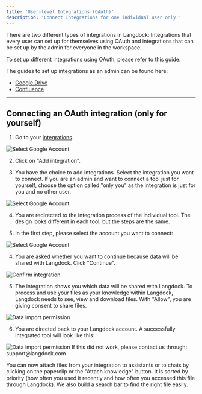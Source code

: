 ```yaml
---
title: 'User-level Integrations (OAuth)'
description: 'Connect Integrations for one individual user only.'
---
```


There are two different types of integrations in Langdock: Integrations that every user can set up for themselves using OAuth and integrations that can be set up by the admin for everyone in the workspace.

To set up different integrations using OAuth, please refer to this guide.

The guides to set up integrations as an admin can be found here:
- [Google Drive](/product/integrations/drive)
- [Confluence](/product/integrations/confluence)

----------

## Connecting an OAuth integration (only for yourself)

1. Go to your [integrations](https://app.langdock.com/integrations).
<img src="/images/new-integration-1.png" alt="Select Google Account" />

2. Click on "Add integration".

3. You have the choice to add integrations. Select the integration you want to connect. If you are an admin and want to connect a tool just for yourself, choose the option called "only you" as the integration is just for you and no other user.
<img src="/images/new-integration-2.png" alt="Select Google Account" />

4. You are redirected to the integration process of the individual tool. The design looks different in each tool, but the steps are the same.

3.  In the first step, please select the account you want to connect:
  <img src="/images/integration-3.png" alt="Select Google Account" />


4. You are asked whether you want to continue because data will be shared with Langdock. Click "Continue".
  <img src="/images/integration-4.png" alt="Confirm integration" />


5. The integration shows you which data will be shared with Langdock. To process and use your files as your knowledge within Langdock, Langdock needs to see, view and download files. With "Allow", you are giving consent to share files.
  <img src="/images/integration-5.png" alt="Data import permission" />

6. You are directed back to your Langdock account. A successfully integrated tool will look like this:
  <img src="/images/new-integration-3.png" alt="Data import permission" />
  If this did not work, please contact us through: support@langdock.com

You can now attach files from your integration to assistants or to chats by clicking on the paperclip or the "Attach knowledge" button. It is sorted by priority (how often you used it recently and how often you accessed this file through Langdock). We also build a search bar to find the right file easily.
